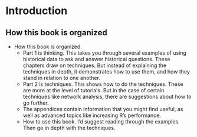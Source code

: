 # Introduction

<!--

Hook.

## What is computational historical thinking?

  - Considered in relation to itself
  - Considered in relation to digital history and digital humanities
  - Considered in relation to history itself: sources and methods. Historical methods tend to have certain kinds of sources. A social historian might look at probate court records; cultural historians might privilege ____. Political history might rely on voting records. 
  - Examples of the kinds of things that one can do
- Advantages of computational historical thinking
  - A historian would be interested in computational historical thinking for precisely the same reasons that someone would be interested in any other historical method: because it lets you see things that you would otherwise miss. 
  - Ways of seeing: One way, which has had too much made of it but which is nevertheless true, is that it lets you see things at larger scale. It also can expose sources that you would otherwise never look at, to read in more traditional ways.
  - Kinds of sources: Computational history makes sources accessible to analysis that previous were not. Of course quantitative sources almost by definition require some kind of computation, and historicans have been doing that in a serious way since at least the 1960s. Sources like the US Census, and denominational records can be made useful with this method. Another kind of source that becomes available are geographic records. Humans are pretty poor at understanding spatial relationships. In computational history, using as an example Cameron Blevins article in JAH, one can extract places from texts, then map the frequency of those places. This points out that can also regard texts as sources to be computer on rather than read. Another example would be seeing lists of members and finding the network of relationships between them, or lists of dontations and finding flows between them.
  - Ways of seeing (methods): Once one understands how certain kinds of methods work, then one will see them everywhere. For example a network is, at its root, just a list of edges. A is connected to B, and B is connected to C and D. Once one understands what a network is, one can see them in many previous kinds of sources. And then one can begin to apply the methods to those sources as appropriate. To take another example, consider these manuscript records. They can be seen (once transcribed) as a tabular data set with a geographic component.
  - Confirmation: Computational history is useful for checking one's assumptions. I do not mean that computational historians do not have assumptions; of course they do. But those assumptions are very different from the ones brought by intellectual, cultural, social history as typically practiced. To use an example from APB, what is the most commonly quoted Bible verses? I have an idea, but I was wrong. 
  - Ways of presenting sources: visualization, numeric, iterative.

## Relationship between computational history and digital history

I think that there are four main area in which computer programming and R are suitable for a historian’s work. The first is quantitative history, meaning history that is interested in what numbers and calculations can tell us about the past. Though more than a little out of favor with the historical profession since the cultural and linguistic turns, I think that the time is ripe for a return to quantativate methods. But these quantitative methods will in most cases be the foundation for other methods rather than the edifice itself. Those other methods are spatial history, meaning the creation of maps and thinking about space in other ways; text mining, meaning any of a number of ways of programmatically reading large numbers of texts at a distance; and network analysis, meaning analyzing and visualizing the connections between people, events, and sources. These are the four main areas that this book will cover. (There is a fifth area of digital history: public history, especially public history which presents itself on the web. R is not at all suitable for developing websites or exhibits.) In addition, the book will offer a basic introduction to R, techniques for dealing with data, and a set of advanced techniques for applying programmatic techniques.

## How to learn computational historical thinking

- How to learn computational historical thinking
  - At a a minimum, computational historical thinking requires competencies in certain kinds of approaches and problems. These can be enumerated fairly simply as analytical categories: mapping, machine learning, clustering, text analysis, network analysis. These skills are not disconnected. One can take the outputs of text analysis, and put them through a network, or map them (e.g., viral texts). Places can be considered as networks (e.g., Orbis). So while there is a reason to treat these separately, the point is to understand how they relate to one another. 
  - Underlying those is a set of more basic skills, not particularly interesting in and of themselves, but essential to working efficiently with other projects. These include items like understanding data structures. Perhaps the most common are tabular data, and matrices. Need to recognize the kinds of data sources: APIs for pulling down information; web scraping; XML data; JSON; geospatial data. Need to understand the relationship between those and the data (sources) that we use. And there are a set of techniques for turning sources into meaningful data. For example, regular expressions are a widely used technique for pulling out pieces of textual data. Data visualization is a common practice. And of course statistics is a discipline in its own right, from which historians will borrow as necessary to do certain kinds of work.
  - Yet far more difficult than these specific techniques is knowing how to use them. A simple analogy. A pile of bricks is not a house, of course. But a pile of bricks plus a trowel, mortar, and scaffolding is not a house either. One needs to know how to use the tools with the materials to build the house. And one needs to know that one wants to build a house in the first place. This book is about how to find the materials; how to use the tools, but mostly how to build the house. In history that means knowing how to ask and answer historical questions. That is a problem in and of itself. 
  - How to ask and answer historical questions.
  
-->

## How this book is organized

- How this book is organized.
  - Part 1 is thinking. This takes you through several examples of using historical data to ask and answer historical questions. These chapters draw on techniques. But instead of explaining the techniques in depth, it demonstrates how to use them, and how they stand in relation to one another.
  - Part 2 is techniques. This shows how to do the techniques. These are more at the level of tutorials. But in the case of certain techniques like network analysis, there are suggestions about how to go further.
  - The appendices contain information that you might find useful, as well as advanced topics like increasing R’s performance.
  - How to use this book. I’d suggest reading through the examples. Then go in depth with the techniques.
  
<!--

## Why computer programming?

One reason why it is better to use computer programming as a method instead of push-button or GUI tools is that it is always possible to find out why an algorithm is operating in a particular way. It is our job as scholars to get to the bottom of things. When it comes to digital analysis, that means being able to trace to scholarly justifications from the macro level of analysis to the micro decisions about how to implement algorithms. In his essay introducing network analysis, for example, Scott Weingart points out that the GUI software Gephi will apply algorithms suited for single mode networks to multimodal networks. (If you don’t yet understand what that means, suffice it to say that it is a serious problem.) Weingart was able to find that problem through serious digging: most scholarly users of the tool would not have. When writing programs to do analysis, the scholar much make such a decision for him- or herself. This, coincidentally, is another good reason to prefer open-source tools where the documentation and especially the code itself is available to inspection and modification, even if in most cases one will not actually inspect the source of libraries used.

Another reason to use computer programming is that it makes the steps in any analysis apparent. Think for a moment about the last time that you had to help someone on the phone to perform some simple task on a computer. The conversation might have gone like this:

To open your web browser, you need to move the mouse to the left side of the screen. Has the Dock appeared? The Dock will have a bunch of icons? You say it hasn’t appeared yet? Trying moving the mouse to the middle of the left side of the screen. Okay, ready? You want to left click on Google Chrome. It is the icon that looks like … I guess it looks like a cross between a rainbox colored circle and a pie chart. You say a menu appeared? You need to left click not right click. Yes, the mouse button on the left. Okay, a window should be opening. … Now click in the address bar. …

Now try to imagine telling someone how to perform a complicated scholarly analysis. Now imagine trying to remind yourself six months from now how to perform that same analysis. Any time that you have to use a mouse to perform analysis, it becomes almost impossible to record the steps that can guaranteed the same result.

With programming, however, you have to express all of the concepts that you are using in a language. For all the differences between computer langauges and human languages, they are much closer together than either kind of language is to moving a mouse. Because when programming you write everything down in text, it becomes possible to precisely state each step along the way. Computer programmers have developed some very sophisticated tools to document these steps, which we will cover in the chapter on reproducible research. And because everything is written down, it is possible to subject each step to scholarly scrutiny. (And if you haven’t come back to a scholarly project after six months or a year and felt like you were reading something written by someone else, just wait six months or a year.)

One of the fundamental principles of DH is that you should let your research questions, not the tools, drive your work. This is very difficult to do with tools which embed assumptions. It is easier to do with a programming language, which is far more malleable.

Computer languages really are languages, in the sense that they share a grammar. And computer langauges (at least, high-level languages like R) exist to communicate to humans more than to communicate with machines. To understand what I mean about grammar, take the example below, which contains code for reading a spreadsheet (called a CSV file) and saving it to a variable.

data <- read.csv("my-file.csv")
This line of code is a sentence. The implicit subject is “Computer.” The verb is read.csv(), that is, open the spreadsheet. The direct object is my-file.csv, the spreadsheet in our directory. And the indirect object is the variable data in which we are storing the data. (The <- operator indicates assignment.) Putting this together we get the sentence: “Computer, read the spreadsheet and save it to the variable named data.” Parsing this kind of sentence is not yet natural for you, but it will become so. And if there is one thing that humanists are good at, it is language. No wonder that humanists struggle with graphical tools and excel when it comes to programming languages!

Finally, it is in the nature of the work that historians do that each of our problems is unique. I take it that one of the central values of working as a historian is figuring out the particulars of the past. While digital humanists have done quite a lot of work in creating general tools to solve general problems, the generality and abstraction that tools require will always run against the historian’s need to look for and understand the particulars. Programming gives us a level of concreteness and degree of control that lets us put various tools together in ways that respects the fundamental nature of the historian’s craft.

## Why R?

- Why R
  - This is not a book about R, but with applications in R. 
  - R is a glue language
  - R has a community of practice.
  - How R compares to other languages.

The most compelling reason to use R is that it probably the only language with a set of libraries that permits you to do any kind of analysis of interest to a historian with just one language. (Python is probably a close second.) Probably all digital humanists who write code are polyglots, taking advantage of the best libraries and languages for any given job. Yet there is a major cognitive burden that comes from switching languages within a project or from project to project. If you are able to focus on one language, you can take your skills to a much higher level, and you can reuse code from one project to another. R can be the one language that can do almost everything you would want to do as a historian.

The range of libraries that R has available is staggering. CRAN, the Comprehensive R Archive Network which distributes R libraries (called packages) currently has nearly six thousand packages. What matters more is that these packages provide a powerful set of tools for the techniques that matter most to historians. There are, for example, a powerful suite of packages for mapping and spatial analysis, other packages for text mining and document similarity, and yet more packages to create network graphs and analysis. In particular the statistician and computer programmer Hadley Wickham has created a suite of packages that provide a useful grammar for solving many kinds of data analysis and manipulation problems.

Another compelling reason to use R is that it is a language designed for data analysis. Most programming languages are general purpose programming languages for which libraries for data analysis, mapping, and visualization have been added on. R, however, was designed from the beginning for statistical computing. A language called S (for statistics) was designed by the statistician John Chambers and his colleages at Bell Laboratories in 1975–76. The language was gradually improved until in 1993 an open-source version of the language called R was released. Because R was designed for statistical computing, many handy features are deeply embedded in the language itself. One concept in R is the data frame, which (for now) you can think of as a spreadsheet containing data. This is an enormously useful way of structuring data for analysis. Python recently gained the concept of a data frame, but only in through the add-on package Pandas which emulates much of R’s fuctionality. To give another example, R has many built-in functions that are useful for data analysis. Suppose you wanted to add a list of numbers (in most programming languages this is called an array; in R it is called a vector): 1, 2, 3, 4, 5.

In JavaScript, you would have to create a counter variable and use a for loop to add the numbers together:

var data = [1, 2, 3, 4, 5];
var sum = 0;
for(var i = 0; i < data.length; i++) {
  sum += data[i];
}
console.log(sum);
// 15
If you were a more sophisticated JavaScript programmer, you could write get the same result more elegantly:

function add(a, b) {
  return a + b;
}

var sum = [1, 2, 3, 4, 5].reduce(add, 0)
console.log(sum)
// 15
Unless you already know JavaScript or some other programming langauge, you probably can’t read those examples. In R, adding a list of numbers looks like this:

sum(c(1, 2, 3, 4, 5))
## [1] 15
R offers a tremendous expressive power: we managed to write a kind of sentence (“sum this list of numbers”) rather than resort to several lines of code. R is powerful in that it builds in many of these kinds of functions (for example, linear regression) which in other languages would require much more effort to use.

R is able to acheive such expressiveness because it is what is called a high-level language. It is helpful to think of computer languages as residing on a spectrum. Some languages at the bottom end of the spectrum are very much like writing instructions to a machine. These kinds of languages, like C or Java, are enormously powerful and often blazingly fast, but they are also much more difficult to learn and take many lines of code to accomplish anything substantive. Languages at the high end of the spectrum (like R, Ruby, of Python) offer a much higher level of abstraction. This is good for a historian because it permits us to come closer to writing code that expresses our analysis rather than writing code that expresses what the machines needs to know.

R is also useful to a historian because of the set of tools that are available to write R code. R has particularly good environments for writing code interactively, that is, for writing a block of code, executing it, and then iterating it. This is important because R is as much an environment for doing data analysis as it is a programming language. (It is a programming language, though, contrary to what its ill-informed detractors sometimes say.) In other words, when doing historical research in R, one is usually building and tweaking an analysis by repeatedly running code, instead of writing it all at once and then running it once. The R Studio IDE (Integrated Development Environment) lets you see the code you are writing, a place to execute it (called the console), the value of your variables, and any plots that you have made, along with debugging tools and easy access to the R documentation, in a single window. R also has excellent tools for mixing prose and code and graphics. It is possible using a RMarkdown (especially in the RStudio IDE but also elsewhere) to create a document which has text with code and the values and output embedded in it. (This technique is sometimes called literate programming, a term coined by the computer scientist Donald Knuth.) In fact, this book is being writing with RMarkdown, and you can see the how the source code mixes code and words.

Finally, R is a good choice because there many other historians and digital humanists are using it. When selecting any tool, it is always wise to use the tool or language that your colleagues are using. In part this is so that you can learn from them at the early stages of your work. But in the later stages of your work, it is just as important that your work be legible to them and able to be critiqued by them.

To be sure, there are some things that R can not do as well as other languages. R is not especially good at interactive graphics, though R is getting better and better packages for for interactive, exploratory data graphics, most notably the ggvis package. Nor is R especially easy to use if you want to create bespoke visualizations instead of using the common kinds of visualizations. It is entirely possible to put R graphics on the web, but it is not (or not yet, anyway) quite so easy to make graphics in R that are of the web and not just on the web. If those are the kinds of graphics that you want to make, then you should look into the D3.js library for JavaScript written by Mike Bostock. Bostock has provided fantastic documentation at the D3 website and Scott Murray’s Interactive Data Visualization for the Web (O’Reilly, 2013) is an excellent introduction. Elijah Meeks, a Digital Humanities Specialist at Stanford University, has written an advanced book called D3.js in Action (Manning, forthcoming) which is especially good for historians and humanists.

Most of the time, when a historian needs to explore data instead of present it, R is a perfectly adequate tool. And if you do go on to learn D3.js, you will appreciate the ability to create mockup graphics and manipulate data in R.
-->

